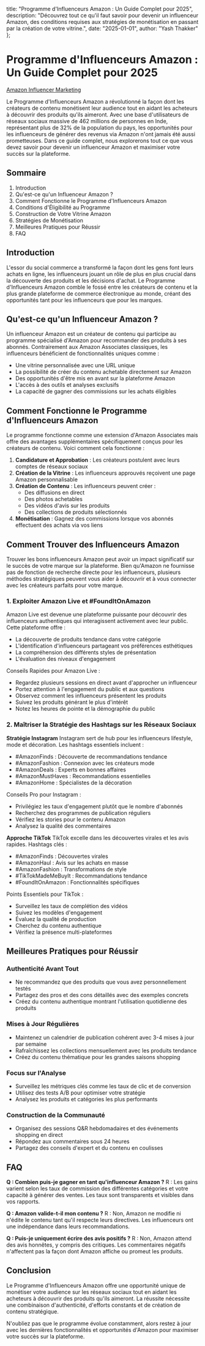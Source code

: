   title: "Programme d'Influenceurs Amazon : Un Guide Complet pour 2025",
  description: "Découvrez tout ce qu'il faut savoir pour devenir un influenceur Amazon, des conditions requises aux stratégies de monétisation en passant par la création de votre vitrine.",
  date: "2025-01-01",
  author: "Yash Thakker"
};

# Programme d'Influenceurs Amazon : Un Guide Complet pour 2025

[Amazon Influencer Marketing](/images/blog-posts/amazon-influencer.jpeg)

Le Programme d'Influenceurs Amazon a révolutionné la façon dont les créateurs de contenu monétisent leur audience tout en aidant les acheteurs à découvrir des produits qu'ils aimeront. Avec une base d'utilisateurs de réseaux sociaux massive de 462 millions de personnes en Inde, représentant plus de 32% de la population du pays, les opportunités pour les influenceurs de générer des revenus via Amazon n'ont jamais été aussi prometteuses. Dans ce guide complet, nous explorerons tout ce que vous devez savoir pour devenir un influenceur Amazon et maximiser votre succès sur la plateforme.

## Sommaire

1. Introduction
2. Qu'est-ce qu'un Influenceur Amazon ?
3. Comment Fonctionne le Programme d'Influenceurs Amazon
4. Conditions d'Éligibilité au Programme
5. Construction de Votre Vitrine Amazon
6. Stratégies de Monétisation
7. Meilleures Pratiques pour Réussir
8. FAQ

## Introduction

L'essor du social commerce a transformé la façon dont les gens font leurs achats en ligne, les influenceurs jouant un rôle de plus en plus crucial dans la découverte des produits et les décisions d'achat. Le Programme d'Influenceurs Amazon comble le fossé entre les créateurs de contenu et la plus grande plateforme de commerce électronique au monde, créant des opportunités tant pour les influenceurs que pour les marques.

## Qu'est-ce qu'un Influenceur Amazon ?

Un influenceur Amazon est un créateur de contenu qui participe au programme spécialisé d'Amazon pour recommander des produits à ses abonnés. Contrairement aux Amazon Associates classiques, les influenceurs bénéficient de fonctionnalités uniques comme :

- Une vitrine personnalisée avec une URL unique
- La possibilité de créer du contenu achetable directement sur Amazon
- Des opportunités d'être mis en avant sur la plateforme Amazon
- L'accès à des outils et analyses exclusifs
- La capacité de gagner des commissions sur les achats éligibles

## Comment Fonctionne le Programme d'Influenceurs Amazon

Le programme fonctionne comme une extension d'Amazon Associates mais offre des avantages supplémentaires spécifiquement conçus pour les créateurs de contenu. Voici comment cela fonctionne :

1. **Candidature et Approbation** : Les créateurs postulent avec leurs comptes de réseaux sociaux
2. **Création de la Vitrine** : Les influenceurs approuvés reçoivent une page Amazon personnalisable
3. **Création de Contenu** : Les influenceurs peuvent créer :
   - Des diffusions en direct
   - Des photos achetables
   - Des vidéos d'avis sur les produits
   - Des collections de produits sélectionnés
4. **Monétisation** : Gagnez des commissions lorsque vos abonnés effectuent des achats via vos liens

## Comment Trouver des Influenceurs Amazon

Trouver les bons influenceurs Amazon peut avoir un impact significatif sur le succès de votre marque sur la plateforme. Bien qu'Amazon ne fournisse pas de fonction de recherche directe pour les influenceurs, plusieurs méthodes stratégiques peuvent vous aider à découvrir et à vous connecter avec les créateurs parfaits pour votre marque.

### 1. Exploiter Amazon Live et #FoundItOnAmazon

Amazon Live est devenue une plateforme puissante pour découvrir des influenceurs authentiques qui interagissent activement avec leur public. Cette plateforme offre :
- La découverte de produits tendance dans votre catégorie
- L'identification d'influenceurs partageant vos préférences esthétiques
- La compréhension des différents styles de présentation
- L'évaluation des niveaux d'engagement

Conseils Rapides pour Amazon Live :
- Regardez plusieurs sessions en direct avant d'approcher un influenceur
- Portez attention à l'engagement du public et aux questions
- Observez comment les influenceurs présentent les produits
- Suivez les produits générant le plus d'intérêt
- Notez les heures de pointe et la démographie du public

### 2. Maîtriser la Stratégie des Hashtags sur les Réseaux Sociaux

**Stratégie Instagram**
Instagram sert de hub pour les influenceurs lifestyle, mode et décoration. Les hashtags essentiels incluent :
- #AmazonFinds : Découverte de recommandations tendance
- #AmazonFashion : Connexion avec les créateurs mode
- #AmazonDeals : Experts en bonnes affaires
- #AmazonMustHaves : Recommandations essentielles
- #AmazonHome : Spécialistes de la décoration

Conseils Pro pour Instagram :
- Privilégiez les taux d'engagement plutôt que le nombre d'abonnés
- Recherchez des programmes de publication réguliers
- Vérifiez les stories pour le contenu Amazon
- Analysez la qualité des commentaires

**Approche TikTok**
TikTok excelle dans les découvertes virales et les avis rapides. Hashtags clés :
- #AmazonFinds : Découvertes virales
- #AmazonHaul : Avis sur les achats en masse
- #AmazonFashion : Transformations de style
- #TikTokMadeMeBuyIt : Recommandations tendance
- #FoundItOnAmazon : Fonctionnalités spécifiques

Points Essentiels pour TikTok :
- Surveillez les taux de complétion des vidéos
- Suivez les modèles d'engagement
- Évaluez la qualité de production
- Cherchez du contenu authentique
- Vérifiez la présence multi-plateformes

## Meilleures Pratiques pour Réussir

### Authenticité Avant Tout
- Ne recommandez que des produits que vous avez personnellement testés
- Partagez des pros et des cons détaillés avec des exemples concrets
- Créez du contenu authentique montrant l'utilisation quotidienne des produits

### Mises à Jour Régulières
- Maintenez un calendrier de publication cohérent avec 3-4 mises à jour par semaine
- Rafraîchissez les collections mensuellement avec les produits tendance
- Créez du contenu thématique pour les grandes saisons shopping

### Focus sur l'Analyse
- Surveillez les métriques clés comme les taux de clic et de conversion
- Utilisez des tests A/B pour optimiser votre stratégie
- Analysez les produits et catégories les plus performants

### Construction de la Communauté
- Organisez des sessions Q&R hebdomadaires et des événements shopping en direct
- Répondez aux commentaires sous 24 heures
- Partagez des conseils d'expert et du contenu en coulisses

## FAQ

**Q : Combien puis-je gagner en tant qu'influenceur Amazon ?**
R : Les gains varient selon les taux de commission des différentes catégories et votre capacité à générer des ventes. Les taux sont transparents et visibles dans vos rapports.

**Q : Amazon valide-t-il mon contenu ?**
R : Non, Amazon ne modifie ni n'édite le contenu tant qu'il respecte leurs directives. Les influenceurs ont une indépendance dans leurs recommandations.

**Q : Puis-je uniquement écrire des avis positifs ?**
R : Non, Amazon attend des avis honnêtes, y compris des critiques. Les commentaires négatifs n'affectent pas la façon dont Amazon affiche ou promeut les produits.

## Conclusion

Le Programme d'Influenceurs Amazon offre une opportunité unique de monétiser votre audience sur les réseaux sociaux tout en aidant les acheteurs à découvrir des produits qu'ils aimeront. La réussite nécessite une combinaison d'authenticité, d'efforts constants et de création de contenu stratégique.

N'oubliez pas que le programme évolue constamment, alors restez à jour avec les dernières fonctionnalités et opportunités d'Amazon pour maximiser votre succès sur la plateforme.